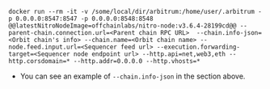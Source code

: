 ```shell
docker run --rm -it -v /some/local/dir/arbitrum:/home/user/.arbitrum -p 0.0.0.0:8547:8547 -p 0.0.0.0:8548:8548 @@latestNitroNodeImage=offchainlabs/nitro-node:v3.6.4-28199cd@@ --parent-chain.connection.url=<Parent chain RPC URL>  --chain.info-json=<Orbit chain's info> --chain.name=<Orbit chain name> --node.feed.input.url=<Sequencer feed url> --execution.forwarding-target=<Sequencer node endpoint url> --http.api=net,web3,eth --http.corsdomain=* --http.addr=0.0.0.0 --http.vhosts=*
```

- You can see an example of `--chain.info-json` in the section above.
